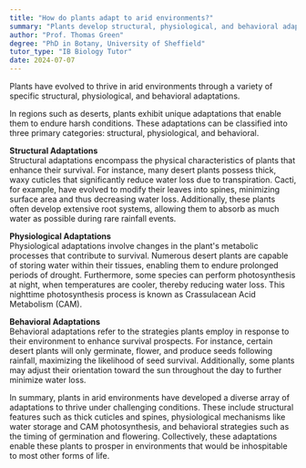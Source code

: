 ```yaml
---
title: "How do plants adapt to arid environments?"
summary: "Plants develop structural, physiological, and behavioral adaptations to thrive in arid environments, enabling them to conserve water and survive harsh conditions."
author: "Prof. Thomas Green"
degree: "PhD in Botany, University of Sheffield"
tutor_type: "IB Biology Tutor"
date: 2024-07-07
---
```


Plants have evolved to thrive in arid environments through a variety of specific structural, physiological, and behavioral adaptations.

In regions such as deserts, plants exhibit unique adaptations that enable them to endure harsh conditions. These adaptations can be classified into three primary categories: structural, physiological, and behavioral.

**Structural Adaptations**  
Structural adaptations encompass the physical characteristics of plants that enhance their survival. For instance, many desert plants possess thick, waxy cuticles that significantly reduce water loss due to transpiration. Cacti, for example, have evolved to modify their leaves into spines, minimizing surface area and thus decreasing water loss. Additionally, these plants often develop extensive root systems, allowing them to absorb as much water as possible during rare rainfall events.

**Physiological Adaptations**  
Physiological adaptations involve changes in the plant's metabolic processes that contribute to survival. Numerous desert plants are capable of storing water within their tissues, enabling them to endure prolonged periods of drought. Furthermore, some species can perform photosynthesis at night, when temperatures are cooler, thereby reducing water loss. This nighttime photosynthesis process is known as Crassulacean Acid Metabolism (CAM).

**Behavioral Adaptations**  
Behavioral adaptations refer to the strategies plants employ in response to their environment to enhance survival prospects. For instance, certain desert plants will only germinate, flower, and produce seeds following rainfall, maximizing the likelihood of seed survival. Additionally, some plants may adjust their orientation toward the sun throughout the day to further minimize water loss.

In summary, plants in arid environments have developed a diverse array of adaptations to thrive under challenging conditions. These include structural features such as thick cuticles and spines, physiological mechanisms like water storage and CAM photosynthesis, and behavioral strategies such as the timing of germination and flowering. Collectively, these adaptations enable these plants to prosper in environments that would be inhospitable to most other forms of life.
    
